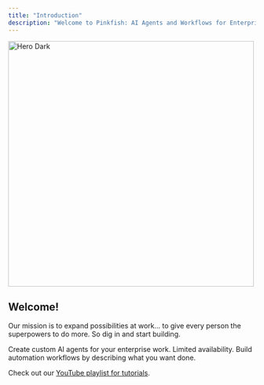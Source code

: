 ```yaml
---
title: "Introduction"
description: "Welcome to Pinkfish: AI Agents and Workflows for Enterprise"
---
```


<img
  width="500"
  alt="Hero Dark"
  classname="hidden dark:block"
  src="/images/hero2.png"
/>

## Welcome!

Our mission is to expand possibilities at work... to give every person the superpowers to do more. So dig in and start building. 

<CardGroup cols={2}>
  <Card title="AI Agents (Beta)" icon="brain" href="/agents/introduction">
    Create custom AI agents for your enterprise work. Limited availability.
  </Card>

  <Card title="Workflows" icon="bolt" href="/essentials/automations">
    Build automation workflows by describing what you want done.
  </Card>
</CardGroup>


Check out our [YouTube playlist for tutorials](https://www.youtube.com/playlist?list=PL1NAOwNOuiumdXzefvi5VxzugTRkMUx11).


